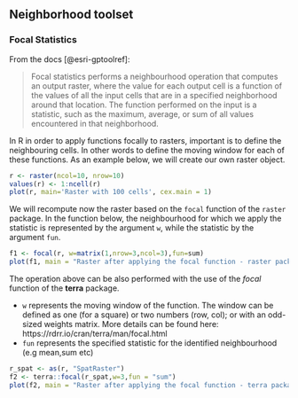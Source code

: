 ## Neighborhood toolset


### Focal Statistics

From the docs [@esri-gptoolref]:

> Focal statistics performs a neighbourhood operation that computes an output raster, where the value for each output cell is a function of the values of all the input cells that are in a specified neighborhood around that location. The function performed on the input is a statistic, such as the maximum, average, or sum of all values encountered in that neighborhood.

In R in order to apply functions focally to rasters, important is to define the neighbouring cells. In other words to define the moving window for each of these functions. As an example below, we will create our own raster object.  

<!--
todo: replace this with a read life dataset
-->


```r
r <- raster(ncol=10, nrow=10)
values(r) <- 1:ncell(r)
plot(r, main='Raster with 100 cells', cex.main = 1)
``` 

We will recompute now the raster based on the `focal` function of the  `raster` package. In the function
below, the neighbourhood for which we apply the statistic is represented by the argument `w`, while the 
statistic by the argument `fun`. 

```r
f1 <- focal(r, w=matrix(1,nrow=3,ncol=3),fun=sum)
plot(f1, main = "Raster after applying the focal function - raster package", cex.main = 1)
```

The operation above can be also performed with the use of the _focal_ function of the __terra__ package.  

  - `w` represents the moving window of the function. The window can be defined as one (for a square)
    or two numbers (row, col); or with an odd-sized weights matrix. More details can be found here: https://rdrr.io/cran/terra/man/focal.html
  - `fun` represents the specified statistic for the identified neighbourhood (e.g mean,sum etc)
  
```r

r_spat <- as(r, "SpatRaster")
f2 <- terra::focal(r_spat,w=3,fun = "sum")
plot(f2, main = "Raster after applying the focal function - terra package", cex.main = 1)
```
